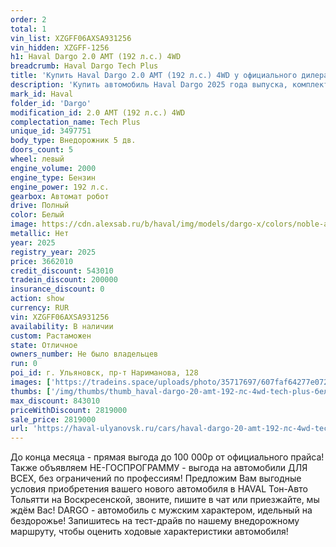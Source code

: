 ```yaml
---
order: 2
total: 1
vin_list: XZGFF06AXSA931256
vin_hidden: XZGFF-1256
h1: Haval Dargo 2.0 AMT (192 л.с.) 4WD
breadcrumb: Haval Dargo Tech Plus
title: 'Купить Haval Dargo 2.0 AMT (192 л.с.) 4WD у официального дилера в Ульяновске'
description: 'Купить автомобиль Haval Dargo 2025 года выпуска, комплектация Tech Plus, цвет - Белый, двигатель - 2.0 AMT (192 л.с.) 4WD у официального дилера в г. Ульяновск. Стоимость данного автомобиля Haval Dargo – 2819000'
mark_id: Haval
folder_id: 'Dargo'
modification_id: 2.0 AMT (192 л.с.) 4WD
complectation_name: Tech Plus
unique_id: 3497751
body_type: Внедорожник 5 дв.
doors_count: 5
wheel: левый
engine_volume: 2000
engine_type: Бензин
engine_power: 192 л.с.
gearbox: Автомат робот
drive: Полный
color: Белый
image: https://cdn.alexsab.ru/b/haval/img/models/dargo-x/colors/noble-agate.webp
metallic: Нет
year: 2025
registry_year: 2025
price: 3662010
credit_discount: 543010
tradein_discount: 200000
insurance_discount: 0
action: show
currency: RUR
vin: XZGFF06AXSA931256
availability: В наличии
custom: Растаможен
state: Отличное
owners_number: Не было владельцев
run: 0
poi_id: г. Ульяновск, пр-т Нариманова, 128
images: ['https://tradeins.space/uploads/photo/35717697/607faf64277e0725f038c36306d8dfc9.jpg', 'https://tradeins.space/uploads/photo/35717698/a7b044ca387504cd5dc36da1a61aaaa2.jpg', 'https://tradeins.space/uploads/photo/35717699/126fcdb694c799305b124590b15b9e96.jpg', 'https://tradeins.space/uploads/photo/35717700/a099091babeb97b35286e2ee22d1707d.jpg', 'https://tradeins.space/uploads/photo/35717701/af4ec9d671e500b8fbd98371b8e019cd.jpg', 'https://tradeins.space/uploads/photo/35717702/904d647216a11f084fc9533d5282bd3a.jpg', 'https://tradeins.space/uploads/photo/35717703/9d291c4af14d50dd0a636755c53e0b2d.jpg', 'https://tradeins.space/uploads/photo/35717704/02a820b5d4341848eaac9f77ee0a67bb.jpg', 'https://tradeins.space/uploads/photo/35717705/8431473c45bc57294b6dd1fcc6f4d0c1.jpg', 'https://tradeins.space/uploads/photo/35717706/58f0bc184d317d152a93d51f455ebc70.jpg', 'https://tradeins.space/uploads/photo/35717707/6f9526836873080aadc1554506bc3d0b.jpg', 'https://tradeins.space/uploads/photo/35717708/06056a1af635fe66598e089db4bf9286.jpg', 'https://tradeins.space/uploads/photo/35717709/e611d669252cc2457f9a987ab1adbcf8.jpg', 'https://tradeins.space/uploads/photo/35717710/c0ac22e0e462f923d517487b7f5ffdb4.jpg', 'https://tradeins.space/uploads/photo/35717711/222e44ab5f2908abad4ad6fc84fc0523.jpg']
thumbs: ['/img/thumbs/thumb_haval-dargo-20-amt-192-лс-4wd-tech-plus-белый-2025_8dfc9_0.webp', '/img/thumbs/thumb_haval-dargo-20-amt-192-лс-4wd-tech-plus-белый-2025_aaaa2_1.webp', '/img/thumbs/thumb_haval-dargo-20-amt-192-лс-4wd-tech-plus-белый-2025_b9e96_2.webp', '/img/thumbs/thumb_haval-dargo-20-amt-192-лс-4wd-tech-plus-белый-2025_1707d_3.webp', '/img/thumbs/thumb_haval-dargo-20-amt-192-лс-4wd-tech-plus-белый-2025_019cd_4.webp']
max_discount: 843010
priceWithDiscount: 2819000
sale_price: 2819000
url: 'https://haval-ulyanovsk.ru/cars/haval-dargo-20-amt-192-лс-4wd-tech-plus-белый-2025/'
---
```

<p>
 До конца месяца - прямая выгода до 100 000р от официального прайса! Также объявляем НЕ-ГОСПРОГРАММУ - выгода на автомобили ДЛЯ ВСЕХ, без ограничений по профессиям! Предложим Вам выгодные условия приобретения вашего нового автомобиля в HAVAL Тон-Авто Тольятти на Воскресенской, звоните, пишите в чат или приезжайте, мы ждём Вас! DARGO - автомобиль с мужским характером, идельный на бездорожье! Запишитесь на тест-драйв по нашему внедорожному маршруту, чтобы оценить ходовые характеристики автомобиля!
</p>
<p>
</p>
<p>
</p>
